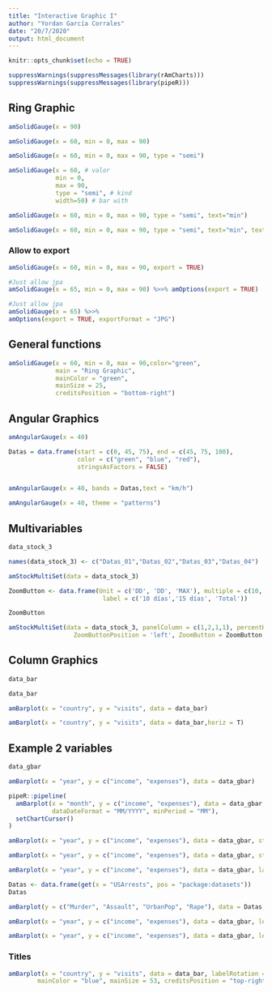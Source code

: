 ---
title: "Interactive Graphic I"
author: "Yordan García Corrales"
date: "20/7/2020"
output: html_document
---

```{r setup, include=FALSE}
knitr::opts_chunk$set(echo = TRUE)
```

```{r}
suppressWarnings(suppressMessages(library(rAmCharts)))
suppressWarnings(suppressMessages(library(pipeR)))
```

## Ring Graphic
```{r}
amSolidGauge(x = 90)
```

```{r}
amSolidGauge(x = 60, min = 0, max = 90)
```

```{r}
amSolidGauge(x = 60, min = 0, max = 90, type = "semi")
```

```{r}
amSolidGauge(x = 60, # valor
             min = 0, 
             max = 90, 
             type = "semi", # kind
             width=50) # bar with
```

```{r}
amSolidGauge(x = 60, min = 0, max = 90, type = "semi", text="min")
```

```{r}
amSolidGauge(x = 60, min = 0, max = 90, type = "semi", text="min", textSize = 40)
```

### Allow to export
```{r}
amSolidGauge(x = 60, min = 0, max = 90, export = TRUE)
```

```{r}
#Just allow jpa
amSolidGauge(x = 65, min = 0, max = 90) %>>% amOptions(export = TRUE)
```

```{r}
#Just allow jpa
amSolidGauge(x = 65) %>>% 
amOptions(export = TRUE, exportFormat = "JPG")
```

## General functions
```{r}
amSolidGauge(x = 60, min = 0, max = 90,color="green",
             main = "Ring Graphic",
             mainColor = "green", 
             mainSize = 25, 
             creditsPosition = "bottom-right")
```

## Angular Graphics
```{r}
amAngularGauge(x = 40)
```

```{r}
Datas = data.frame(start = c(0, 45, 75), end = c(45, 75, 100), 
                   color = c("green", "blue", "red"),
                   stringsAsFactors = FALSE)


amAngularGauge(x = 40, bands = Datas,text = "km/h")
```

```{r}
amAngularGauge(x = 40, theme = "patterns")
```

## Multivariables
```{r}
data_stock_3
```

```{r}
names(data_stock_3) <- c("Datas_01","Datas_02","Datas_03","Datas_04")
```

```{r}
amStockMultiSet(data = data_stock_3)
```

```{r}
ZoomButton <- data.frame(Unit = c('DD', 'DD', 'MAX'), multiple = c(10, 15 ,1),
                          label = c('10 días','15 días', 'Total'))

ZoomButton
```

```{r}
amStockMultiSet(data = data_stock_3, panelColumn = c(1,2,1,1), percentHeightPanel = c(3,1),
                  ZoomButtonPosition = 'left', ZoomButton = ZoomButton, export = TRUE, precision = 0)
```
## Column Graphics
```{r}
data_bar
```

```{r}
data_bar
```

```{r}
amBarplot(x = "country", y = "visits", data = data_bar)
```

```{r}
amBarplot(x = "country", y = "visits", data = data_bar,horiz = T)
```
## Example 2 variables

```{r}
data_gbar
```

```{r}
amBarplot(x = "year", y = c("income", "expenses"), data = data_gbar)
```

```{r}
pipeR::pipeline(
  amBarplot(x = "month", y = c("income", "expenses"), data = data_gbar,
            dataDateFormat = "MM/YYYY", minPeriod = "MM"),
  setChartCursor()
)
```
```{r}
amBarplot(x = "year", y = c("income", "expenses"), data = data_gbar, stack_type = "regular")
```

```{r}
amBarplot(x = "year", y = c("income", "expenses"), data = data_gbar, stack_type = "100")
```

```{r}
amBarplot(x = "year", y = c("income", "expenses"), data = data_gbar, layered = TRUE)
```

```{r}
Datas <- data.frame(get(x = "USArrests", pos = "package:datasets"))
Datas
```

```{r}
amBarplot(y = c("Murder", "Assault", "UrbanPop", "Rape"), data = Datas, stack_type = "regular",labelRotation=90)
```
```{r}
amBarplot(x = "year", y = c("income", "expenses"), data = data_gbar, legend = TRUE)
```

```{r}
amBarplot(x = "year", y = c("income", "expenses"), data = data_gbar, legend = TRUE, legendPosition = "left")
```

### Titles
```{r}
amBarplot(x = "country", y = "visits", data = data_bar, labelRotation = -45, main = "My Barchart",
        mainColor = "blue", mainSize = 53, creditsPosition = "top-right")
```

